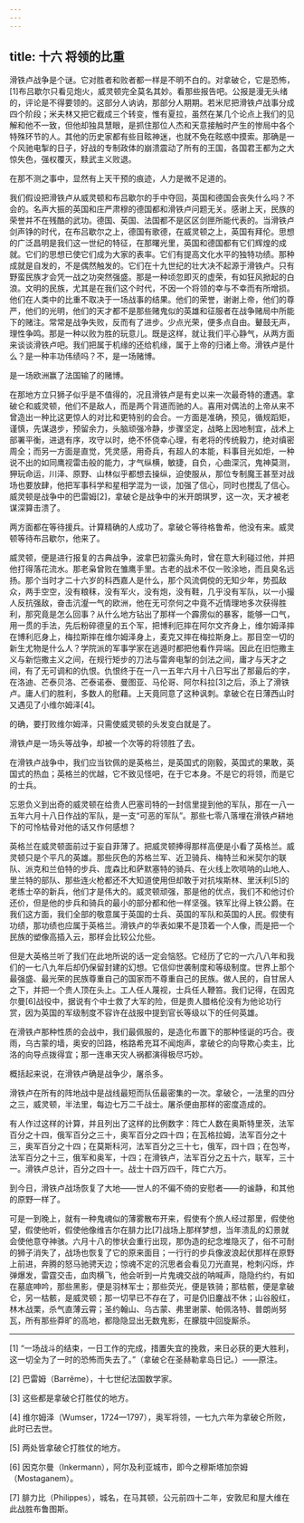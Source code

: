 ```yaml
---
---
---
```

title: 十六 将领的比重
---




滑铁卢战争是个谜。它对胜者和败者都一样是不明不白的。对拿破仑，它是恐怖，[1]布吕歇尔只看见炮火，威灵顿完全莫名其妙。看那些报告吧。公报是漫无头绪的，评论是不得要领的。这部分人讷讷，那部分人期期。若米尼把滑铁卢战事分成四个阶段；米夫林又把它截成三个转变，惟有夏拉，虽然在某几个论点上我们的见解和他不一致，但他却独具慧眼，是抓住那位人杰和天意接触时产生的惨局中各个特殊环节的人。其他的历史家都有些目眩神迷，也就不免在眩惑中摸索。那确是一个风驰电掣的日子，好战的专制政体的崩溃震动了所有的王国，各国君王都为之大惊失色，强权覆灭，黩武主义败退。

在那不测之事中，显然有上天干预的痕迹，人力是微不足道的。

我们假设把滑铁卢从威灵顿和布吕歇尔的手中夺回，英国和德国会丧失什么吗？不会的。名声大振的英国和庄严肃穆的德国都和滑铁卢问题无关。感谢上天，民族的荣誉并不在残酷的武功。德国、英国、法国都不是区区剑匣所能代表的。当滑铁卢剑声铮的时代，在布吕歇尔之上，德国有歌德，在威灵顿之上，英国有拜伦。思想的广泛昌明是我们这一世纪的特征，在那曙光里，英国和德国都有它们辉煌的成就。它们的思想已使它们成为大家的表率。它们有提高文化水平的独特功绩。那种成就是自发的，不是偶然触发的。它们在十九世纪的壮大决不起源于滑铁卢。只有野蛮民族才会凭一战之功突然强盛。那是一种顷忽即灭的虚荣，有如狂风掀起的白浪。文明的民族，尤其是在我们这个时代，不因一个将领的幸与不幸而有所增损。他们在人类中的比重不取决于一场战事的结果。他们的荣誉，谢谢上帝，他们的尊严，他们的光明，他们的天才都不是那些赌鬼似的英雄和征服者在战争赌局中所能下的赌注。常常是战争失败，反而有了进步。少点光荣，便多点自由。鼙鼓无声，理性争鸣。那是一种以败为胜的玩意儿。既是这样，就让我们平心静气，从两方面来谈谈滑铁卢吧。我们把属于机缘的还给机缘，属于上帝的归诸上帝。滑铁卢是什么？是一种丰功伟绩吗？不，是一场赌博。

是一场欧洲赢了法国输了的赌博。

在那地方立只狮子似乎是不值得的，况且滑铁卢是有史以来一次最奇特的遭遇。拿破仑和威灵顿，他们不是敌人，而是两个背道而驰的人。喜用对偶法的上帝从来不曾造出一种比这更惊人的对比和更特别的会合。一方面是准确，预见，循规蹈矩，谨慎，先谋退步，预留余力，头脑顽强冷静，步骤坚定，战略上因地制宜，战术上部署平衡，进退有序，攻守以时，绝不怀侥幸心理，有老将的传统毅力，绝对缜密周全；而另一方面是直觉，凭灵感，用奇兵，有超人的本能，料事目光如炬，一种说不出的如同鹰视雷击般的能力，才气纵横，敏捷，自负，心曲深沉，鬼神莫测，狎玩命运，川泽、原野、山林似乎都想去操纵，迫使服从，那位专制魔王甚至对战场也要放肆，他把军事科学和星相学混为一谈，加强了信心，同时也搅乱了信心。威灵顿是战争中的巴雷姆[2]，拿破仑是战争中的米开朗琪罗，这一次，天才被老谋深算击溃了。

两方面都在等待援兵。计算精确的人成功了。拿破仑等待格鲁希，他没有来。威灵顿等待布吕歇尔，他来了。

威灵顿，便是进行报复的古典战争，波拿巴初露头角时，曾在意大利碰过他，并把他打得落花流水。那老枭曾败在雏鹰手里。古老的战术不仅一败涂地，而且臭名远扬。那个当时才二十六岁的科西嘉人是什么，那个风流倜傥的无知少年，势孤敌众，两手空空，没有粮秣，没有军火，没有炮，没有鞋，几乎没有军队，以一小撮人反抗强敌，奋击沆瀣一气的欧洲，他在无可奈何之中竟不近情理地多次获得胜利，那究竟是怎么回事？从什么地方钻出了那样一个霹雳似的暴客，能够一口气，用一贯的手法，先后粉碎德皇的五个军，把博利厄摔在阿尔文齐身上，维尔姆泽摔在博利厄身上，梅拉斯摔在维尔姆泽身上，麦克又摔在梅拉斯身上。那目空一切的新生尤物是什么人？学院派的军事学家在逃遁时都把他看作异端。因此在旧恺撒主义与新恺撒主义之间，在规行矩步的刀法与雷奔电掣的剑法之间，庸才与天才之间，有了无可调和的仇恨。仇恨终于在一八一五年六月十八日写出了那最后的字，在洛迪、芒泰贝洛、芒泰诺泰、曼图亚、马伦哥、阿尔科拉[3]之后，添上了滑铁卢。庸人们的胜利，多数人的慰藉。上天竟同意了这种讽刺。拿破仑在日薄西山时又遇见了小维尔姆泽[4]。

的确，要打败维尔姆泽，只需使威灵顿的头发变白就是了。

滑铁卢是一场头等战争，却被一个次等的将领胜了去。

在滑铁卢战争中，我们应当钦佩的是英格兰，是英国式的刚毅，英国式的果敢，英国式的热血；英格兰的优越，它不致见怪吧，在于它本身。不是它的将领，而是它的士兵。

忘恩负义到出奇的威灵顿在给贵人巴塞司特的一封信里提到他的军队，那在一八一五年六月十八日作战的军队，是一支“可恶的军队”。那些七零八落埋在滑铁卢耕地下的可怜枯骨对他的话又作何感想？

英格兰在威灵顿面前过于妄自菲薄了。把威灵顿捧得那样高便是小看了英格兰。威灵顿只是个平凡的英雄。那些灰色的苏格兰军、近卫骑兵、梅特兰和米契尔的联队、派克和兰伯特的步兵、庞森比和萨默塞特的骑兵、在火线上吹唢呐的山地人、里兰特的部队、那些连火枪都还不大知道使用但却敢于对抗埃斯林、里沃利[5]的老练士卒的新兵，他们才是伟大的。威灵顿顽强，那是他的优点，我们不和他讨价还价，但是他的步兵和骑兵的最小的部分都和他一样坚强。铁军比得上铁公爵。在我们这方面，我们全部的敬意属于英国的士兵、英国的军队和英国的人民。假使有功绩，那功绩也应属于英格兰。滑铁卢的华表如果不是顶着一个人像，而是把一个民族的塑像高插入云，那样会比较公允些。

但是大英格兰听了我们在此地所说的话一定会恼怒。它经历了它的一六八八年和我们的一七八九年后却仍保留封建的幻想。它信仰世袭制度和等级制度。世界上那个最强盛、最光荣的民族尊重自己的国家而不尊重自己的民族。做人民的，自甘居人之下，并把一个贵人顶在头上。工人任人蔑视，士兵任人鞭笞。我们记得，在因克尔曼[6]战役中，据说有个中士救了大军的险，但是贵人腊格伦没有为他论功行赏，因为英国的军级制度不容许在战报中提到官长等级以下的任何英雄。

在滑铁卢那种性质的会战中，我们最佩服的，是造化布置下的那种怪诞的巧合。夜雨，乌古蒙的墙，奥安的凹路，格路希充耳不闻炮声，拿破仑的向导欺心卖主，比洛的向导点拨得宜；那一连串天灾人祸都演得极尽巧妙。

概括起来说，在滑铁卢确是战争少，屠杀多。

滑铁卢在所有的阵地战中是战线最短而队伍最密集的一次。拿破仑，一法里的四分之三，威灵顿，半法里，每边七万二千战士。屠杀便由那样的密度造成的。

有人作过这样的计算，并且列出了这样的比例数字：阵亡人数在奥斯特里茨，法军百分之十四，俄军百分之三十，奥军百分之四十四；在瓦格拉姆，法军百分之十三，奥军百分之十四；在莫斯科河，法军百分之三十七，俄军，四十四；在包岑，法军百分之十三，俄军和奥军，十四；在滑铁卢，法军百分之五十六，联军，三十一。滑铁卢总计，百分之四十一。战士十四万四千，阵亡六万。

到今日，滑铁卢战场恢复了大地——世人的不偏不倚的安慰者——的谧静，和其他的原野一样了。

可是一到晚上，就有一种鬼魂似的薄雾散布开来，假使有个旅人经过那里，假使他望，假使他听，假使他像维吉尔在腓力比[7]战场上那样梦想，当年溃乱的幻景就会使他意夺神骇。六月十八的惨状会重行出现，那伪造的纪念堆隐灭了，俗不可耐的狮子消失了，战场也恢复了它的原来面目；一行行的步兵像波浪起伏那样在原野上前进，奔腾的怒马驰骋天边；惊魂不定的沉思者会看见刀光直晃，枪刺闪烁，炸弹爆发，雷霆交击，血肉横飞，他会听到一片鬼魂交战的呐喊声，隐隐约约，有如在墓底呻吟，那些黑影，便是羽林军士；那些荧光，便是铁骑；那枯骸，便是拿破仑，另一枯骸，是威灵顿；那一切早已不存在了，可是仍旧鏖战不休；山谷殷红，林木战栗，杀气直薄云霄；圣约翰山、乌古蒙、弗里谢蒙、帕佩洛特、普朗尚努瓦，所有那些莽旷的高地，都隐隐显出无数鬼影，在朦胧中回旋厮杀。



* * *



[1] “一场战斗的结束，一日工作的完成，措置失宜的挽救，来日必获的更大胜利，这一切全为了一时的恐怖而失去了。”（拿破仑在圣赫勒拿岛日记。）——原注。

[2] 巴雷姆（Barrême），十七世纪法国数学家。

[3] 这些都是拿破仑打胜仗的地方。

[4] 维尔姆泽（Wumser，1724—1797），奥军将领，一七九六年为拿破仑所败，此时已去世。

[5] 两处皆拿破仑打胜仗的地方。

[6] 因克尔曼（Inkermann），阿尔及利亚城市，即今之穆斯塔加奈姆（Mostaganem）。

[7] 腓力比（Philippes），城名，在马其顿，公元前四十二年，安敦尼和屋大维在此战胜布鲁图斯。